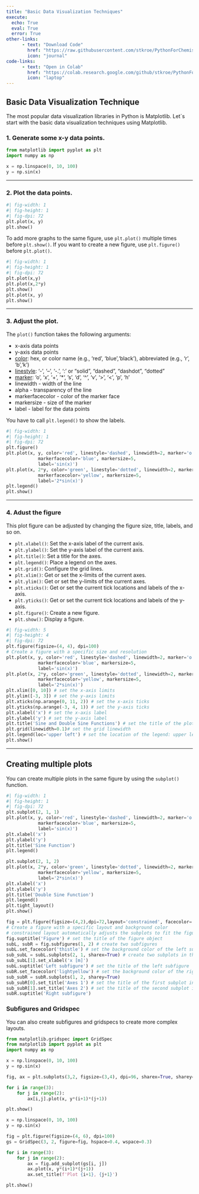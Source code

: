 ```yaml
---
title: "Basic Data Visualization Techniques"
execute: 
  echo: True
  eval: True
  error: True
other-links: 
      - text: "Download Code"
        href: "https://raw.githubusercontent.com/stkroe/PythonForChemists/main/course/notebooks/SimplePlots.ipynb"
        icon: "journal"
code-links:
      - text: "Open in Colab"
        href: "https://colab.research.google.com/github/stkroe/PythonForChemists/blob/main/course/notebooks/SimplePlot.ipynb"
        icon: "laptop"
---
```



## Basic Data Visualization Technique {.unnumbered}


The most popular data visualization libraries in Python is Matplotlib.
Let`s start with the basic data visualization techniques using Matplotlib.


### 1. Generate some x-y data points. {.unnumbered}

```python
from matplotlib import pyplot as plt
import numpy as np

x = np.linspace(0, 10, 100)
y = np.sin(x)
```

---

### 2. Plot the data points. {.unnumbered}

```python
#| fig-width: 1
#| fig-height: 1
#| fig-dpi: 72
plt.plot(x, y)
plt.show()
```

To add more graphs to the same figure, use `plt.plot()` multiple times before `plt.show()`.
If you want to create a new figure, use `plt.figure()` before `plt.plot()`.

```python
#| fig-width: 1
#| fig-height: 1
#| fig-dpi: 72
plt.plot(x,y)
plt.plot(x,2*y)
plt.show()
plt.plot(x, y)
plt.show()
```

---

### 3. Adjust the plot. {.unnumbered}


The `plot()` function takes the following arguments:

- x-axis data points
- y-axis data points
- [color](https://matplotlib.org/stable/users/explain/colors/colors.html): hex, or color name (e.g., 'red', 'blue','black'), abbreviated (e.g., 'r', 'b','k')
- [linestyle](https://matplotlib.org/stable/gallery/lines_bars_and_markers/linestyles.html): '-', '--', '-.', ':' or "solid", "dashed", "dashdot", "dotted"
- [marker](https://matplotlib.org/stable/api/markers_api.html): 'o', 'x', '+', '*', 's', 'd', '^', 'v', '>', '<', 'p', 'h'
- linewidth - width of the line
- alpha - transparency of the line
- markerfacecolor - color of the marker face
- markersize - size of the marker
- label - label for the data points



You have to call `plt.legend()` to show the labels.

```python
#| fig-width: 1
#| fig-height: 1
#| fig-dpi: 72
plt.figure()
plt.plot(x, y, color='red', linestyle='dashed', linewidth=2, marker='o', 
            markerfacecolor='blue', markersize=5,
            label='sin(x)')
plt.plot(x, 2*y, color='green', linestyle='dotted', linewidth=2, marker='x',
            markerfacecolor='yellow', markersize=5,
            label='2*sin(x)')
plt.legend()
plt.show()
```

---

### 4. Adust the figure {.unnumbered}


This plot figure can be adjusted by changing the figure size, title, labels, and so on.
 
- `plt.xlabel()`: Set the x-axis label of the current axis.
- `plt.ylabel()`: Set the y-axis label of the current axis.
- `plt.title()`: Set a title for the axes.
- `plt.legend()`: Place a legend on the axes.
- `plt.grid()`: Configure the grid lines.
- `plt.xlim()`: Get or set the x-limits of the current axes.
- `plt.ylim()`: Get or set the y-limits of the current axes.
- `plt.xticks()`: Get or set the current tick locations and labels of the x-axis.
- `plt.yticks()`: Get or set the current tick locations and labels of the y-axis.
- `plt.figure()`: Create a new figure.
- `plt.show()`: Display a figure.

```python
#| fig-width: 5
#| fig-height: 4
#| fig-dpi: 72
plt.figure(figsize=(4, 4), dpi=100)
# Create a figure with a specific size and resolution
plt.plot(x, y, color='red', linestyle='dashed', linewidth=2, marker='o', 
            markerfacecolor='blue', markersize=5,
            label='sin(x)')
plt.plot(x, 2*y, color='green', linestyle='dotted', linewidth=2, marker='x',
            markerfacecolor='yellow', markersize=5,
            label='2*sin(x)')
plt.xlim([0, 10]) # set the x-axis limits
plt.ylim([-3, 3]) # set the y-axis limits
plt.xticks(np.arange(0, 11, 2)) # set the x-axis ticks
plt.yticks(np.arange(-3, 4, 1)) # set the y-axis ticks
plt.xlabel('x') # set the x-axis label
plt.ylabel('y') # set the y-axis label
plt.title('Sine and Double Sine Functions') # set the title of the plot
plt.grid(linewidth=0.1)# set the grid linewidth
plt.legend(loc='upper left') # set the location of the legend: upper left, upper right, lower left, lower right
plt.show()
```

---


## Creating multiple plots {.unnumbered}

You can create multiple plots in the same figure by using the `subplot()` function.



```python
#| fig-width: 1
#| fig-height: 1
#| fig-dpi: 72
plt.subplot(2, 1, 1)
plt.plot(x, y, color='red', linestyle='dashed', linewidth=2, marker='o', 
            markerfacecolor='blue', markersize=5,
            label='sin(x)')
plt.xlabel('x')
plt.ylabel('y')
plt.title('Sine Function')
plt.legend()

plt.subplot(2, 1, 2)
plt.plot(x, 2*y, color='green', linestyle='dotted', linewidth=2, marker='x',
            markerfacecolor='yellow', markersize=5,
            label='2*sin(x)')
plt.xlabel('x')
plt.ylabel('y')
plt.title('Double Sine Function')
plt.legend()   
plt.tight_layout()
plt.show()
```

```python
fig = plt.figure(figsize=(4,2),dpi=72,layout='constrained', facecolor='lightskyblue')
# Create a figure with a specific layout and background color
# constrained layout automatically adjusts the subplots to fit the figure
fig.suptitle('Figure') # set the title of the figure object
subL, subR = fig.subfigures(1, 2) # create two subfigures
subL.set_facecolor('thistle') # set the background color of the left subfigure
sub_subL = subL.subplots(2, 1, sharex=True) # create two subplots in the left subfigure
sub_subL[1].set_xlabel('x [m]')
subL.suptitle('Left subfigure') # set the title of the left subfigure
subR.set_facecolor('lightyellow') # set the background color of the right subfigure
sub_subR = subR.subplots(1, 2, sharey=True) 
sub_subR[0].set_title('Axes 1') # set the title of the first subplot in the right subfigure
sub_subR[1].set_title('Axes 2') # set the title of the second subplot in the right subfigure
subR.suptitle('Right subfigure')
```


### Subfigures and Gridspec

You can also create subfigures and gridspecs to create more complex layouts.

```python
from matplotlib.gridspec import GridSpec
from matplotlib import pyplot as plt
import numpy as np

```

```python
x = np.linspace(0, 10, 100)
y = np.sin(x)

fig, ax = plt.subplots(3,2, figsize=(3,4), dpi=96, sharex=True, sharey=True, constrained_layout=True,gridspec_kw={'hspace': 0.5, 'wspace': 0.5})

for i in range(3):
    for j in range(2):
        ax[i,j].plot(x, y*(i+1)*(j+1))

plt.show()

```

```python
x = np.linspace(0, 10, 100)
y = np.sin(x)

fig = plt.figure(figsize=(4, 6), dpi=100)
gs = GridSpec(3, 2, figure=fig, hspace=0.4, wspace=0.3)

for i in range(3):
    for j in range(2):
        ax = fig.add_subplot(gs[i, j])
        ax.plot(x, y*(i+1)*(j+1))
        ax.set_title(f'Plot {i+1}, {j+1}')

plt.show()

```


<!-- Let`s try to create 4x3 subplots with specific adjustments.

- `plt.subplots(4, 3)`: create 4x3 subplots
- `figsize=(3, 4)`: set the figure size to 3x4 inches
- `sharex=True`: all subplots share the x-axis
- `sharey=True`: all subplots share the y-axis
-  `constraint_layout=True`: automatically adjust the subplot parameters to give the specified padding around the subplots
- `gridspec_kw={'hspace': 0.5, 'wspace': 0.5}`: set the horizontal and vertical space between the subplots to 0.5 inches


Play with the code below to understand the different parameters:


```ojs
//| echo: false

viewof figx = Inputs.range(
  [1, 10], 
  {value: 5, step: 0.5, label: "Figure x-size:"}
)
viewof figy = Inputs.range(
  [1, 10], 
  {value: 5, step: 0.5, label: "Figure y-size:"}
)
viewof constrained = Inputs.select(["True", "False"], {label: "Select an option:"})
viewof dpi = Inputs.range(
  [70, 100], 
  {value:75, step:5 , label: "Dpi:"}
)
viewof space_h = Inputs.range(
  [0.1, 1], 
  {value: 0.5, step: 0.05, label: "horizonatal space:"}
)
viewof space_w = Inputs.range(
  [0.1, 1], 
  {value: 0.5, step: 0.05, label: "width space:"}
)
```

```python
#| edit: False
#| runbutton: True
#| input:
#|   - figx
#|   - figy
#|   - constrained
#|   - dpi
#|   - space_w
#|   - space_h

import matplotlib.pyplot as plt
import numpy as np

x = np.linspace(0, 10, 100)
y = np.sin(x)

fig, ax = plt.subplots(3,2, figsize=(figx,figy), dpi=dpi, sharex=True, sharey=True, constrained_layout=constrained,gridspec_kw={'hspace': space_h, 'wspace': space_w})

for i in range(3):
    for j in range(2):
        ax[i,j].plot(x, y*(i+1)*(j+1))

plt.show()

``` -->








